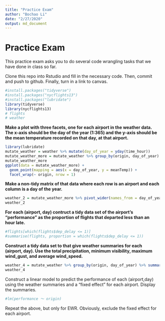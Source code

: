```yaml
---
title: "Practice Exam"
author: "Bochao Li"
date: "2/27/2020"
output: md_document
---
```


# Practice Exam

This practice exam asks you to do several code wrangling tasks that we have done in class so far. 

Clone this repo into Rstudio and fill in the necessary code.  Then, commit and push to github. Finally, turn in a link to canvas. 



```r
#install.packages("tidyverse")
#install.packages("nycflights13")
#install.packages("lubridate")
library(tidyverse)
library(nycflights13)
# flights
# weather
```


**Make a plot with three facets, one for each airport in the weather data.  The x-axis should be the day of the year (1:365) and the y-axis should be the mean temperature recorded on that day, at that airport.**

```r
library(lubridate)
mutate_weather = weather %>% mutate(day_of_year = yday(time_hour))
mutate_weather_more = mutate_weather %>% group_by(origin, day_of_year) %>% summarise(meanTemp = mean(temp))
mutate_weather_more
ggplot(data = mutate_weather_more) + 
  geom_point(mapping = aes(x = day_of_year, y = meanTemp)) + 
  facet_wrap(~ origin, nrow = 1)
```


**Make a non-tidy matrix of that data where each row is an airport and each column is a day of the year.**

```r
weather_2 = mutate_weather_more %>% pivot_wider(names_from = day_of_year, values_from = meanTemp)
weather_2
```

**For each (airport, day) contruct a tidy data set of the airport's "performance" as the proportion of flights that departed less than an hour late.**

```r
#flights[which(flights$dep_delay <= 1)]
#summarise(flights, proportion = which(flights$dep_delay <= 1))
```

**Construct a tidy data set to that give weather summaries for each (airport, day).  Use the total precipitation, minimum visibility, maximum wind_gust, and average wind_speed.**

```r
weather_4 = mutate_weather %>% group_by(origin, day_of_year) %>% summarise(total_precipitation = sum(mutate_weather$precip), minimum_visibility = min(mutate_weather$visib), average_wind_speed = mean(mutate_weather$wind_speed))
weather_4
```

Construct a linear model to predict the performance of each (airport,day) using the weather summaries and a "fixed effect" for each airport.  Display the summaries.  
```r
#lm(performance ～ origin)
```

Repeat the above, but only for EWR.  Obviously, exclude the fixed effect for each airport.
```r
```